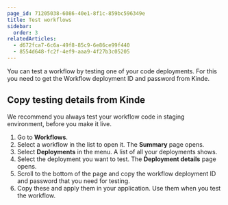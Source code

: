 ```yaml
---
page_id: 71205038-6086-40e1-8f1c-859bc596349e
title: Test workflows
sidebar:
  order: 3
relatedArticles:
  - d672fca7-6c6a-49f8-85c9-6e86ce99f440
  - 8554d648-fc2f-4ef9-aaa9-4f27b3c05205
---
```


You can test a workflow by testing one of your code deployments. For this you need to get the Workflow deployment ID and password from Kinde. 

## Copy testing details from Kinde

We recommend you always test your workflow code in staging environment, before you make it live.

1. Go to **Workflows**.
2. Select a workflow in the list to open it. The **Summary** page opens. 
3. Select **Deployments** in the menu. A list of all your deployments shows.
4. Select the deployment you want to test. The **Deployment details** page opens. 
5. Scroll to the bottom of the page and copy the workflow deployment ID and password that you need for testing.
6. Copy these and apply them in your application. Use them when you test the workflow.
